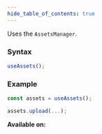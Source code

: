 ```yaml
---
hide_table_of_contents: true
---
```



Uses the `AssetsManager`.

### Syntax

```js
useAssets();
```

### Example

```js
const assets = useAssets();

assets.upload(...);
```

**Available on:** <ClientTag />
